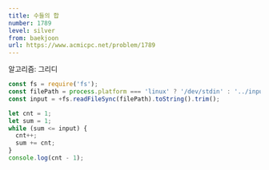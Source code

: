 ```yaml
---
title: 수들의 합
number: 1789
level: silver
from: baekjoon
url: https://www.acmicpc.net/problem/1789
---
```


알고리즘: 그리디

```js
const fs = require('fs');
const filePath = process.platform === 'linux' ? '/dev/stdin' : '../input.txt';
const input = +fs.readFileSync(filePath).toString().trim();

let cnt = 1;
let sum = 1;
while (sum <= input) {
  cnt++;
  sum += cnt;
}
console.log(cnt - 1);
```
